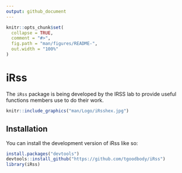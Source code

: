 ```yaml
---
output: github_document
---
```


<!-- README.md is generated from README.Rmd. Please edit that file -->

```r
knitr::opts_chunk$set(
  collapse = TRUE,
  comment = "#>",
  fig.path = "man/figures/README-",
  out.width = "100%"
)
```




# iRss

The `iRss` package is being developed by the IRSS lab to provide useful functions
members use to do their work.

```r
knitr::include_graphics("man/Logo/iRsshex.jpg")
```
## Installation

You can install the development version of iRss like so:

``` r
install.packages("devtools")
devtools::install_github("https://github.com/tgoodbody/iRss")
library(iRss)
```

